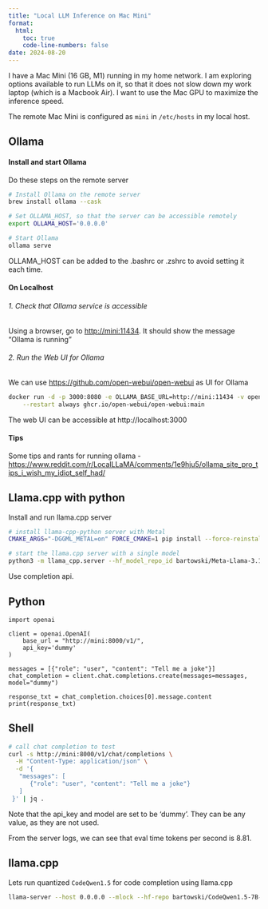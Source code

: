 ```yaml
---
title: "Local LLM Inference on Mac Mini"
format: 
  html: 
    toc: true
    code-line-numbers: false
date: 2024-08-20
---
```


I have a Mac Mini (16 GB, M1) running in my home network. I am exploring options available to run LLMs on it, so that 
it does not slow down my work laptop (which is a Macbook Air). I want to use the Mac GPU to maximize the inference speed.

The remote Mac Mini is configured as `mini` in `/etc/hosts` in my local host. 

## Ollama
#### Install and start Ollama
Do these steps on the remote server
```.zsh
# Install Ollama on the remote server
brew install ollama --cask

# Set OLLAMA_HOST, so that the server can be accessible remotely 
export OLLAMA_HOST='0.0.0.0'

# Start Ollama
ollama serve
```
OLLAMA_HOST can be added to the .bashrc or .zshrc to avoid setting it each time. 

#### On Localhost

###### 1. Check that Ollama service is accessible 
Using a browser, go to <http://mini:11434>. It should show the message "Ollama is running"

###### 2. Run the Web UI for Ollama
We can use <https://github.com/open-webui/open-webui> as UI for Ollama
```.zsh
docker run -d -p 3000:8080 -e OLLAMA_BASE_URL=http://mini:11434 -v open-webui:/app/backend/data --name open-webui \
    --restart always ghcr.io/open-webui/open-webui:main
```
The web UI can be accessible at http://localhost:3000

#### Tips
Some tips and rants for running ollama - <https://www.reddit.com/r/LocalLLaMA/comments/1e9hju5/ollama_site_pro_tips_i_wish_my_idiot_self_had/>

## Llama.cpp with python
Install and run llama.cpp server
```.zsh
# install llama-cpp-python server with Metal 
CMAKE_ARGS="-DGGML_METAL=on" FORCE_CMAKE=1 pip install --force-reinstall --no-cache-dir 'llama-cpp-python[server]'

# start the llama.cpp server with a single model
python3 -m llama_cpp.server --hf_model_repo_id bartowski/Meta-Llama-3.1-8B-Instruct-GGUF --model '*Q6_K_L.gguf' --chat_format llama-3 --host 0.0.0.0
```

Use completion api.

::: {.panel-tabset}
## Python
```.python
import openai

client = openai.OpenAI(
    base_url = "http://mini:8000/v1/",
    api_key='dummy'
)

messages = [{"role": "user", "content": "Tell me a joke"}]
chat_completion = client.chat.completions.create(messages=messages, model="dummy")

response_txt = chat_completion.choices[0].message.content
print(response_txt)
```

## Shell
```.zsh
# call chat completion to test
curl -s http://mini:8000/v1/chat/completions \
  -H "Content-Type: application/json" \
  -d '{
   "messages": [
      {"role": "user", "content": "Tell me a joke"}
   ]
 }' | jq .
```

:::
Note that the api_key and model are set to be 'dummy'. They can be any value, as they are not used. 

From the server logs, we can see that eval time tokens per second is 8.81.

## llama.cpp
Lets run quantized `CodeQwen1.5` for code completion using llama.cpp

```.zsh
llama-server --host 0.0.0.0 --mlock --hf-repo bartowski/CodeQwen1.5-7B-GGUF --hf-file CodeQwen1.5-7B-Q5_K_M.gguf -c 4096
```